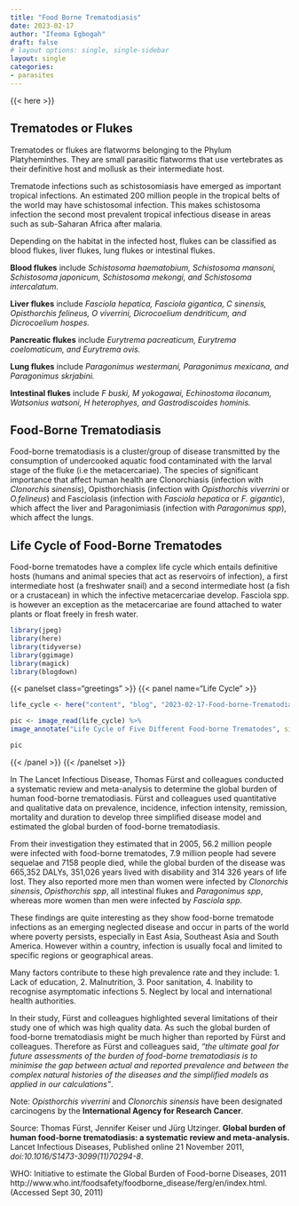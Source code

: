 ```yaml
---
title: "Food Borne Trematodiasis"
date: 2023-02-17
author: "Ifeoma Egbogah"
draft: false
# layout options: single, single-sidebar
layout: single
categories:
- parasites
---
```



{{< here >}}

## Trematodes or Flukes

Trematodes or flukes are flatworms belonging to the Phylum Platyheminthes. They are small parasitic flatworms that use vertebrates as their definitive host and mollusk as their intermediate host.

Trematode infections such as schistosomiasis have emerged as important tropical infections. An estimated 200 million people in the tropical belts of the world may have schistosomal infection. This makes schistosoma infection the second most prevalent tropical infectious disease in areas such as sub-Saharan Africa after malaria.

Depending on the habitat in the infected host, flukes can be classified as blood flukes, liver flukes, lung flukes or intestinal flukes.
 
__Blood flukes__ include *Schistosoma haematobium, Schistosoma mansoni, Schistosoma japonicum, Schistosoma mekongi, and Schistosoma intercalatum.*

__Liver flukes__ include *Fasciola hepatica, Fasciola gigantica, C sinensis, Opisthorchis felineus, O viverrini, Dicrocoelium dendriticum, and Dicrocoelium hospes.*

__Pancreatic flukes__ include *Eurytrema pacreaticum, Eurytrema coelomaticum, and Eurytrema ovis.*

__Lung flukes__ include *Paragonimus westermani, Paragonimus mexicana, and Paragonimus skrjabini.*

__Intestinal flukes__ include *F buski, M yokogawai, Echinostoma ilocanum, Watsonius watsoni, H heterophyes, and Gastrodiscoides hominis.*


## Food-Borne Trematodiasis 

Food-borne trematodiasis is a cluster/group of disease transmitted by the consumption of undercooked aquatic food contaminated with the larval stage of the fluke (i.e the metacercariae). The species of significant importance that affect human health are Clonorchiasis (infection with *Clonorchis sinensis*), Opisthorchiasis (infection with *Opisthorchis viverrini* or *O.felineus*) and Fasciolasis (infection with *Fasciola hepatica* or *F. gigantic*), which affect the liver and Paragonimiasis (infection with *Paragonimus spp*), which affect the lungs.


## Life Cycle of Food-Borne Trematodes 

Food-borne trematodes have a complex life cycle which entails definitive hosts (humans and animal species that act as reservoirs of infection), a first intermediate host (a freshwater snail) and a second intermediate host (a fish or a crustacean) in which the infective metacercariae develop. Fasciola spp. is however an exception as the metacercariae are found attached to water plants or float freely in fresh water.



```r

library(jpeg)
library(here)
library(tidyverse)
library(ggimage)
library(magick)
library(blogdown)

```


{{< panelset class="greetings" >}}
{{< panel name="Life Cycle" >}}

```r

life_cycle <- here("content", "blog", "2023-02-17-Food-borne-Trematodiasis", "life_cycle.jpg")

pic <- image_read(life_cycle) %>%
image_annotate("Life Cycle of Five Different Food-borne Trematodes", size = 12)

pic

```


{{< /panel >}}
{{< /panelset  >}}


In The Lancet Infectious Disease, Thomas Fürst and colleagues conducted a systematic review and meta-analysis to determine the global burden of human food-borne trematodiasis. Fürst and colleagues used quantitative and qualitative data on prevalence, incidence, infection intensity, remission, mortality and duration to develop three simplified disease model and estimated the global burden of food-borne trematodiasis.

From their investigation they estimated that in 2005, 56.2 million people were infected with food-borne trematodes, 7.9 million people had severe sequelae and 7158 people died, while the global burden of the disease was 665,352 DALYs, 351,026 years lived with disability and 314 326 years of life lost. They also reported more men than women were infected by *Clonorchis sinensis*, *Opisthorchis spp*, all intestinal flukes and *Paragonimus spp*, whereas more women than men were infected by *Fasciola spp*.
 
These findings are quite interesting as they show food-borne trematode infections as an emerging neglected disease and occur in parts of the world where poverty persists, especially in East Asia, Southeast Asia and South America. However within a country, infection is usually focal and limited to specific regions or geographical areas. 

Many factors contribute to these high prevalence rate and they include: 
1. Lack of education, 
2. Malnutrition, 
3. Poor sanitation, 
4. Inability to recognise asymptomatic infections
5. Neglect by local and international health authorities.

In their study, Fürst and colleagues highlighted several limitations of their study one of which was high quality data. As such the global burden of food-borne trematodiasis might be much higher than reported by Fürst and colleagues. Therefore as Fürst and colleagues said, *“the ultimate goal for future assessments of the burden of food-borne trematodiasis is to minimise the gap between actual and reported prevalence and between the complex natural histories of the diseases and the simplified models as applied in our calculations”*.


Note:
*Opisthorchis viverrini* and *Clonorchis sinensis* have been designated carcinogens by the __International Agency for Research Cancer__.

Source:
Thomas Fürst, Jennifer Keiser und Jürg Utzinger.
__Global burden of human food-borne trematodiasis: a systematic review and meta-analysis.__ Lancet Infectious Diseases, Published online 21 November 2011, *doi:10.1016/S1473-3099(11)70294-8*.

WHO: Initiative to estimate the Global Burden of Food-borne Diseases, 2011 http://www.who.int/foodsafety/foodborne_disease/ferg/en/index.html. (Accessed Sept 30, 2011)

